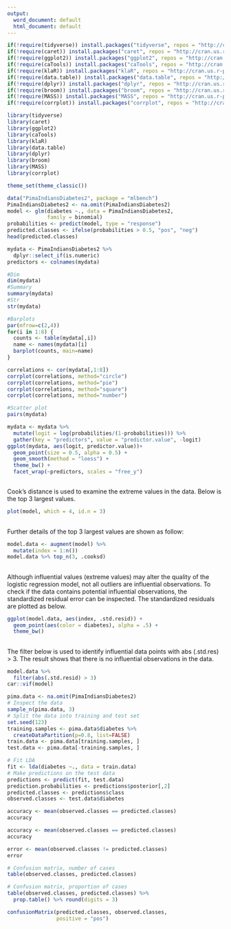 ---
output:
  word_document: default
  html_document: default
---
```{r,echo=FALSE}
if(!require(tidyverse)) install.packages("tidyverse", repos = "http://cran.us.r-project.org")
if(!require(caret)) install.packages("caret", repos = "http://cran.us.r-project.org")
if(!require(ggplot2)) install.packages("ggplot2", repos = "http://cran.us.r-project.org")
if(!require(caTools)) install.packages("caTools", repos = "http://cran.us.r-project.org")
if(!require(klaR)) install.packages("klaR", repos = "http://cran.us.r-project.org")
if(!require(data.table)) install.packages("data.table", repos = "http://cran.us.r-project.org")
if(!require(dplyr)) install.packages("dplyr", repos = "http://cran.us.r-project.org")
if(!require(broom)) install.packages("broom", repos = "http://cran.us.r-project.org")
if(!require(MASS)) install.packages("MASS", repos = "http://cran.us.r-project.org")
if(!require(corrplot)) install.packages("corrplot", repos = "http://cran.us.r-project.org")

library(tidyverse)
library(caret)
library(ggplot2)
library(caTools)
library(klaR)
library(data.table)
library(dplyr)
library(broom)
library(MASS)
library(corrplot)

theme_set(theme_classic())
```

```{r}
data("PimaIndiansDiabetes2", package = "mlbench")
PimaIndiansDiabetes2 <- na.omit(PimaIndiansDiabetes2)
model <- glm(diabetes ~., data = PimaIndiansDiabetes2,
             family = binomial)
probabilities <- predict(model, type = "response")
predicted.classes <- ifelse(probabilities > 0.5, "pos", "neg")
head(predicted.classes)
```

```{r}
mydata <- PimaIndiansDiabetes2 %>%
  dplyr::select_if(is.numeric)
predictors <- colnames(mydata)
```

```{r}
#Dim
dim(mydata)
#Summary
summary(mydata)
#Str
str(mydata)
```

```{r}
#Barplots
par(mfrow=c(2,4))
for(i in 1:8) {
  counts <- table(mydata[,i])
  name <- names(mydata)[i]
  barplot(counts, main=name)
}

```

```{r}
correlations <- cor(mydata[,1:8])
corrplot(correlations, method="circle")
corrplot(correlations, method="pie")
corrplot(correlations, method="square")
corrplot(correlations, method="number")
```

```{r}
#Scatter plot
pairs(mydata)
```

```{r}
mydata <- mydata %>%
  mutate(logit = log(probabilities/(1-probabilities))) %>%
  gather(key = "predictors", value = "predictor.value", -logit)
ggplot(mydata, aes(logit, predictor.value))+
  geom_point(size = 0.5, alpha = 0.5) +
  geom_smooth(method = "loess") +
  theme_bw() +
  facet_wrap(~predictors, scales = "free_y")
```

##
Cook’s distance is used to examine the extreme values in the data. Below is the top 3 largest values.
```{r}
plot(model, which = 4, id.n = 3)
```


##
Further details of the top 3 largest values are shown as follow:

```{r}
model.data <- augment(model) %>%
  mutate(index = 1:n())
model.data %>% top_n(3, .cooksd)
```

##
Although influential values (extreme values) may alter the quality of the logistic regression model, not all outliers are influential observations. To check if the data contains potential influential observations, the standardized residual error can be inspected. The standardized residuals are plotted as below.

```{r}
ggplot(model.data, aes(index, .std.resid)) +
  geom_point(aes(color = diabetes), alpha = .5) +
  theme_bw()

```

##
The filter below is used to identify influential data points with abs (.std.res) > 3. The result shows that there is no influential observations in the data.

```{r}
model.data %>%
  filter(abs(.std.resid) > 3)
car::vif(model)
```

```{r}
pima.data <- na.omit(PimaIndiansDiabetes2)
# Inspect the data
sample_n(pima.data, 3)
# Split the data into training and test set
set.seed(123)
training.samples <- pima.data$diabetes %>%
  createDataPartition(p=0.8, list=FALSE)
train.data <- pima.data[training.samples, ]
test.data <- pima.data[-training.samples, ]
```

```{r}
# Fit LDA
fit <- lda(diabetes ~., data = train.data)
# Make predictions on the test data
predictions <- predict(fit, test.data)
prediction.probabilities <- predictions$posterior[,2]
predicted.classes <- predictions$class
observed.classes <- test.data$diabetes
```

```{r}
accuracy <- mean(observed.classes == predicted.classes)
accuracy
```

```{r}
accuracy <- mean(observed.classes == predicted.classes)
accuracy

error <- mean(observed.classes != predicted.classes)
error

```

```{r}
# Confusion matrix, number of cases
table(observed.classes, predicted.classes)

# Confusion matrix, proportion of cases
table(observed.classes, predicted.classes) %>%
  prop.table() %>% round(digits = 3)
```

```{r}
confusionMatrix(predicted.classes, observed.classes,
                positive = "pos")
```
















